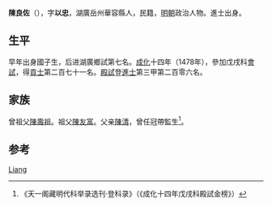 {{Otheruses|other=名为陈以忠的其他人物|陈以忠}}

'''陳良佐'''（{{bd|?||?|}}），字'''以忠'''，湖廣岳州華容縣人，民籍，[[明朝|明朝]]政治人物。進士出身。

== 生平 ==
早年出身國子生，后进湖廣鄉試第七名。[[成化|成化]]十四年（1478年），參加戊戌科[[會試|會試]]，得[[貢士|貢士]]第二百七十一名。[[殿試|殿試]]登[[進士|進士]]第三甲第二百零六名。

== 家族 ==
曾祖父[[陳壽祖|陳壽祖]]。祖父[[陳友富|陳友富]]。父亲[[陳清|陳清]]，曾任冠帶監生<ref>《天一阁藏明代科举录选刊·登科录》（《成化十四年戊戌科殿試金榜》）</ref>。

==参考==
{{reflist}}

{{成化十四年戊戌科殿試金榜}}

{{Authority control}}

{{DEFAULTSORT:}}
[[Category:陈姓|Liang]]


{{明朝人物小作品}}